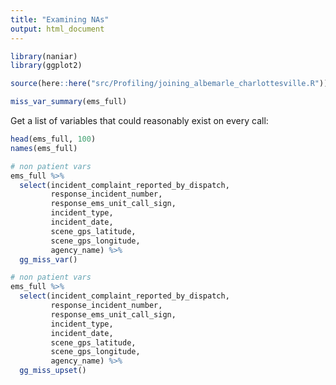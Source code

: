 ```yaml
---
title: "Examining NAs"
output: html_document
---
```


```r
library(naniar)
library(ggplot2)

source(here::here("src/Profiling/joining_albemarle_charlottesville.R"))
```


```r
miss_var_summary(ems_full)
```

Get a list of variables that could reasonably exist on every call:

```r
head(ems_full, 100)
names(ems_full)

# non patient vars
ems_full %>% 
  select(incident_complaint_reported_by_dispatch, 
         response_incident_number,
         response_ems_unit_call_sign,
         incident_type,
         incident_date,
         scene_gps_latitude,
         scene_gps_longitude,
         agency_name) %>% 
  gg_miss_var()
```

```r
# non patient vars
ems_full %>% 
  select(incident_complaint_reported_by_dispatch,
         response_incident_number,
         response_ems_unit_call_sign,
         incident_type,
         incident_date,
         scene_gps_latitude,
         scene_gps_longitude,
         agency_name) %>%  
  gg_miss_upset()
```

